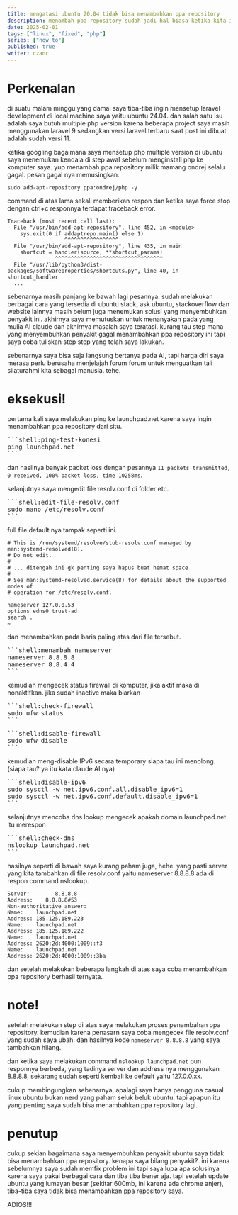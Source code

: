 ```yaml
---
title: mengatasi ubuntu 20.04 tidak bisa menambahkan ppa repository
description: menambah ppa repository sudah jadi hal biasa ketika kita ingin menginstall aplikasi tertentu di ubuntu, jika tidak bisa menambah ppa repository maka pusing pala berbi
date: 2025-02-01
tags: ["linux", "fixed", "php"]
series: ["how to"]
published: true
writer: czanc
---
```


# Perkenalan

di suatu malam minggu yang damai saya tiba-tiba ingin mensetup laravel development di local machine saya yaitu ubuntu 24.04. dan salah satu isu adalah saya butuh multiple php version karena beberapa project saya masih menggunakan laravel 9 sedangkan versi laravel terbaru saat post ini dibuat adalah sudah versi 11.

ketika googling bagaimana saya mensetup php multiple version di ubuntu saya menemukan kendala di step awal sebelum menginstall php ke komputer saya. yup menambah ppa repository milik mamang ondrej selalu gagal. pesan gagal nya memusingkan.

```shell
sudo add-apt-repository ppa:ondrej/php -y
```

command di atas lama sekali memberikan respon dan ketika saya force stop dengan ctrl+c responnya terdapat traceback error.


```shell
Traceback (most recent call last):
  File "/usr/bin/add-apt-repository", line 452, in <module>
    sys.exit(0 if addaptrepo.main() else 1)
                  ^^^^^^^^^^^^^^^^^
  File "/usr/bin/add-apt-repository", line 435, in main
    shortcut = handler(source, **shortcut_params)
               ^^^^^^^^^^^^^^^^^^^^^^^^^^^^^^^^^^
  File "/usr/lib/python3/dist-packages/softwareproperties/shortcuts.py", line 40, in shortcut_handler
  ...
```

sebenarnya masih panjang ke bawah lagi pesannya. sudah melakukan berbagai cara yang tersedia di ubuntu stack, ask ubuntu, stackoverflow dan website lainnya masih belum juga menemukan solusi yang menyembuhkan penyakit ini.
akhirnya saya memutuskan untuk menanyakan pada yang mulia AI claude dan akhirnya masalah saya teratasi. kurang tau step mana yang menyembuhkan penyakit gagal menambahkan ppa repository ini tapi saya coba tuliskan step step yang telah saya lakukan.

<Callout type="warning">
  sebenarnya saya bisa saja langsung bertanya pada AI, tapi harga diri saya
  merasa perlu berusaha menjelajah forum forum untuk menguatkan tali silaturahmi
  kita sebagai manusia. tehe.
</Callout>

# eksekusi!

pertama kali saya melakukan ping ke launchpad.net karena saya ingin menambahkan ppa repository dari situ.

<Pre>
```shell:ping-test-konesi
ping launchpad.net
```
</Pre>

dan hasilnya banyak packet loss dengan pesannya `11 packets transmitted, 0 received, 100% packet loss, time 10258ms`.

selanjutnya saya mengedit file resolv.conf di folder etc.

<Pre>
```shell:edit-file-resolv.conf
sudo nano /etc/resolv.conf
```
</Pre>

full file default nya tampak seperti ini.

```shell
# This is /run/systemd/resolve/stub-resolv.conf managed by man:systemd-resolved(8).
# Do not edit.
#
# ... ditengah ini gk penting saya hapus buat hemat space
#
# See man:systemd-resolved.service(8) for details about the supported modes of
# operation for /etc/resolv.conf.

nameserver 127.0.0.53
options edns0 trust-ad
search .
~
```

dan menambahkan pada baris paling atas dari file tersebut.

<Pre>
```shell:menambah nameserver
nameserver 8.8.8.8
nameserver 8.8.4.4
```
</Pre>

kemudian mengecek status firewall di komputer, jika aktif maka di nonaktifkan. jika sudah inactive maka biarkan

<Pre>
```shell:check-firewall
sudo ufw status
```
</Pre>

<Pre>
```shell:disable-firewall
sudo ufw disable
```
</Pre>

kemudian meng-disable IPv6 secara temporary siapa tau ini menolong. (siapa tau? ya itu kata claude AI nya)

<Pre>
```shell:disable-ipv6
sudo sysctl -w net.ipv6.conf.all.disable_ipv6=1
sudo sysctl -w net.ipv6.conf.default.disable_ipv6=1
```
</Pre>

selanjutnya mencoba dns lookup mengecek apakah domain launchpad.net itu merespon

<Pre>
```shell:check-dns
nslookup launchpad.net
```
</Pre>

hasilnya seperti di bawah saya kurang paham juga, hehe. yang pasti server yang kita tambahkan di file resolv.conf yaitu nameserver 8.8.8.8 ada di respon command nslookup.

```shell
Server:        8.8.8.8
Address:    8.8.8.8#53
Non-authoritative answer:
Name:    launchpad.net
Address: 185.125.189.223
Name:    launchpad.net
Address: 185.125.189.222
Name:    launchpad.net
Address: 2620:2d:4000:1009::f3
Name:    launchpad.net
Address: 2620:2d:4000:1009::3ba
```

dan setelah melakukan beberapa langkah di atas saya coba menambahkan ppa repository berhasil ternyata.

# note!

setelah melakukan step di atas saya melakukan proses penambahan ppa repository. kemudian karena penasarn saya coba mengecek file resolv.conf yang sudah saya ubah. dan hasilnya kode `nameserver 8.8.8.8` yang saya tambahkan hilang.

dan ketika saya melakukan command `nslookup launchpad.net` pun responnya berbeda, yang tadinya server dan address nya menggunakan 8.8.8.8, sekarang sudah seperti kembali ke default yaitu 127.0.0.xx.

cukup membingungkan sebenarnya, apalagi saya hanya pengguna casual linux ubuntu bukan nerd yang paham seluk beluk ubuntu. tapi apapun itu yang penting saya sudah bisa menambahkan ppa repository lagi.

# penutup

cukup sekian bagaimana saya menyembuhkan penyakit ubuntu saya tidak bisa menambahkan ppa repository. kenapa saya bilang penyakit?.
ini karena sebelumnya saya sudah memfix problem ini tapi saya lupa apa solusinya karena saya pakai berbagai cara dan tiba tiba bener aja.
tapi setelah update ubuntu yang lumayan besar (sekitar 600mb, ini karena ada chrome anjer), tiba-tiba saya tidak bisa menambahkan ppa repository saya.

ADIOS!!!
